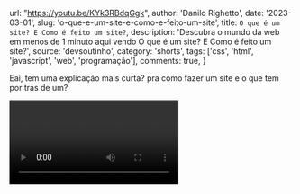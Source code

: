 
  url: "https://youtu.be/KYk3RBdqGgk",
  author: 'Danilo Righetto',
  date: '2023-03-01',
  slug: 'o-que-e-um-site-e-como-e-feito-um-site',
  title: `O que é um site? E Como é feito um site?`,
  description: 'Descubra o mundo da web em menos de 1 minuto aqui vendo O que é um site? E Como é feito um site?',
  source: 'devsoutinho',
  category: 'shorts',
  tags: ['css', 'html', 'javascript', 'web', 'programação'],
  comments: true,
}


Eai, tem uma explicação mais curta? pra como fazer um site e o que tem por tras de um?

<Video videoId="KYk3RBdqGgk" youtube />

---
- YouTube - Link para assistir direto e compartilhar: https://youtu.be/KYk3RBdqGgk
- [Linkedin](https://www.linkedin.com/feed/update/urn:li:ugcPost:7036715156852097025/)
- [Tiktok](https://www.tiktok.com/@devsoutinho/video/7205596135203917062?lang=pt-BR)
- [Twitter](https://twitter.com/omariosouto/status/1630949530001702913)
- [Instagram](https://www.instagram.com/p/CpQDmFdgOau/)
---